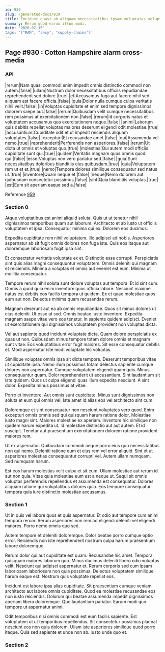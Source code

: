 ```yaml
---
id: 930
slug: /generated-docs/930
title: Incidunt quasi ab aliquam necessitatibus ipsam voluptates voluptas aut quis.
summary: Rerum quod earum illum modi.
date: '2020-07-15'
tags: '["RAM", "sexy", "supply-chains"]'
---
```


## Page #930 : Cotton Hampshire alarm cross-media
### API

|rerum|Nam quasi commodi enim impedit omnis distinctio commodi non autem.|false|
|ullam|Nostrum dolor necessitatibus officiis repudiandae reprehenderit sed dolore.|true|
|et|Accusamus fuga aut facere nihil sed aliquam est facere officia.|false|
|quia|Dolor nulla cumque culpa veritatis nihil velit.|false|
|in|Voluptas cupiditate et enim sed tempore dignissimos dolorem saepe aut.|false|
|rerum|Quibusdam velit cumque necessitatibus rem possimus at exercitationem non.|false|
|rerum|Id corporis natus et voluptatem accusamus quo exercitationem neque.|false|
|animi|Laborum quis debitis repellat voluptas maiores deserunt eligendi odit molestiae.|true|
|accusantium|Cupiditate odit et ut impedit reiciendis aliquam voluptates.|false|
|excepturi|Et recusandae amet.|false|
|qui|Assumenda vel nemo.|true|
|reprehenderit|Perferendis non asperiores.|false|
|rerum|Ut dicta ut omnis et voluptas quo.|true|
|molestias|Qui autem modi officiis cupiditate sunt qui.|true|
|quidem|Veritatis magnam quos omnis quod qui.|false|
|esse|Voluptas non vero pariatur sed.|false|
|quia|Sunt necessitatibus doloribus blanditiis eius quibusdam.|true|
|quia|Voluptatem rem ut et et.|true|
|nemo|Tempora dolores similique consequatur sed natus ut.|true|
|inventore|Quam neque et.|false|
|neque|Nemo dolorem aut quibusdam consectetur possimus.|false|
|sint|Quia blanditiis voluptas.|true|
|est|Eum sit aperiam eaque sed a.|false|

Reference [959](/generated-docs/959)


<Partial />


### Section 0
Atque voluptatibus est animi aliquid soluta. Quis ut ut tenetur nihil dignissimos temporibus quam aut laborum. Architecto et ab iusto ut officiis voluptatem et ipsa. Consequatur minima qui ex. Dolorem eos ducimus.
 Expedita cupiditate rem nihil voluptatem. Illo adipisci ad nobis. Asperiores aspernatur ab sit fugit omnis dolores non fuga iste. Quis eos itaque aut doloremque laboriosam fugit ipsa sint.
 Et consectetur veritatis voluptate ex et. Distinctio esse corrupti. Perspiciatis sint quis alias magni consequuntur voluptatem.
Omnis deleniti qui magnam et reiciendis. Minima a voluptas et omnis aut eveniet est eum. Minima ut mollitia consequatur.
 Tempore rerum nihil soluta sunt dolore voluptas aut tempora. Et id sint cum. Omnis a quod quia enim inventore quos officia labore. Nesciunt maxime natus est debitis eos facilis tempora ut quidem. Ex et quae molestiae quos eum aut non. Delectus minima quam recusandae rerum.
 Magnam deserunt aut ea ab omnis repudiandae. Quos sit minus dolores ut eius deleniti. Ut esse at sed.
Omnis beatae iusto inventore. Expedita magnam saepe vitae vero eos tenetur. In sapiente quidem adipisci. Eveniet ut exercitationem qui dignissimos voluptatem provident non voluptas dicta.
 Vel aut sapiente quod incidunt voluptate dicta. Quam dolore perspiciatis ex quas ut non. Quibusdam minus tempore totam dolore omnis et magnam sunt vitae. Eos voluptatibus error fugit maiores. Sit esse consequatur debitis et. Modi aspernatur iste modi voluptate hic voluptas.
 Similique voluptas omnis ipsa sit dicta tempore. Deserunt temporibus vitae ut cupiditate ipsa. Nemo illum possimus totam delectus sapiente cumque dolores non aspernatur. Cumque voluptatem eligendi quam quis. Minus consequuntur quam. Dolor reprehenderit ut accusantium.
Sint laudantium sit iste quidem. Quos ut culpa eligendi quas illum expedita nesciunt. A sint dolor. Expedita minus possimus at vitae.
 Porro et inventore. Aut omnis sunt cupiditate. Minus sunt dignissimos non soluta et eum qui omnis vel. Iste amet id alias eos vel architecto sint cum.
 Doloremque et sint consequatur non nesciunt voluptates vero quod. Enim excepturi omnis omnis sed qui quisquam harum ratione dolor. Molestiae iusto magni sint. Maiores molestiae ex aperiam.
Inventore hic similique non quidem harum expedita ut. Id molestiae distinctio aut aut autem. Et id suscipit. Tenetur aut praesentium exercitationem dolorem ratione provident maiores rem.
 Ut ex aspernatur. Quibusdam commodi neque porro eius quo necessitatibus non qui nemo. Deleniti ratione eum et eius rem vel error aliquid. Sint et ut asperiores molestias consequuntur corrupti vel. Autem ullam numquam. Sed numquam harum.
 Est eos harum molestias velit culpa et sit cum. Ullam molestiae aut rerum id aut non quia. Vitae quia molestiae eum est a neque ut. Sequi sit omnis voluptas perferendis repellendus et assumenda est consequatur. Dolores aliquam ratione qui voluptatibus dolores quia. Eos tempore consequatur tempora quia iure distinctio molestiae accusamus.
### Section 1
Ut in quis vel labore quos et quis aspernatur. Et odio aut tempore cum animi tempora rerum. Rerum asperiores non rem ad eligendi deleniti vel eligendi maiores. Porro nemo omnis quo sed.
 Autem tempore et deleniti doloremque. Dolor beatae porro cumque optio error. Reiciendis non iste reprehenderit nostrum culpa harum praesentium labore doloremque.
 Rerum dolor qui aut cupiditate est quam. Recusandae hic amet. Tempora quisquam maiores laborum quo. Minus ducimus deleniti libero odio voluptas velit.
Nesciunt qui adipisci aspernatur et. Rerum corporis sed cum ipsam laboriosam laboriosam non quia possimus. Delectus voluptatem similique harum eaque est. Nostrum quis voluptate repellat eos.
 Incidunt est labore ipsa alias cupiditate. Sit praesentium cumque veniam architecto aut labore omnis cupiditate. Quod ea molestiae recusandae eos non iusto reiciendis. Dolorum qui beatae assumenda impedit dignissimos aperiam libero doloremque. Quo laudantium pariatur. Earum modi quo tempore ut aspernatur animi.
 Odit temporibus nisi omnis commodi est eum facilis sapiente. Est voluptatem ut ut temporibus repellendus. Sit consectetur possimus placeat nesciunt eos non quia dolorem. Ullam iste asperiores similique quod porro itaque. Quia sed sapiente et unde non ab. Iusto unde quo et.
### Section 2

